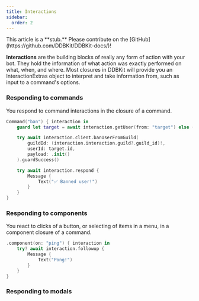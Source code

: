 ```yaml
---
title: Interactions
sidebar:
  order: 2
---
```


<Aside>
This article is a **stub.**
Please contribute on the [GitHub](https://github.com/DDBKit/DDBKit-docs/)!
</Aside>

**Interactions** are the building blocks of really any form of action with your bot.
They hold the information of what action was exactly performed on what, when, and where.
Most closures in DDBKit will provide you an InteractionExtras object to interpret and take
information from, such as input to a command's options.

### Responding to commands
You respond to command interactions in the closure of a command.

```swift
Command("ban") { interaction in
	guard let target = await interaction.getUser(from: "target") else { return }

	try await interaction.client.banUserFromGuild(
		guildId: (interaction.interaction.guild?.guild_id)!,
		userId: target.id,
		payload: .init()
	).guardSuccess()

	try await interaction.respond {
		Message {
			Text("✅ Banned user!")
		}
	}
}
```

### Responding to components
You react to clicks of a button, or selecting of items in a menu, in a
component closure of a command.

```swift
.component(on: "ping") { interaction in
	try? await interaction.followup {
		Message {
			Text("Pong!")
		}
	}
}
```

### Responding to modals
